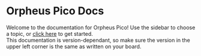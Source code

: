 # Orpheus Pico Docs

Welcome to the documentation for Orpheus Pico! Use the sidebar to choose a
topic, or [click here](https://google.com) to get started.  
This documentation is version-dependant, so make sure the version in the upper
left corner is the same as written on your board.
